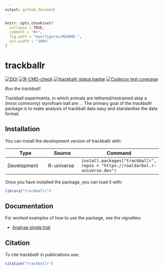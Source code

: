 ```yaml
---
output: github_document
---
```


<!-- README.md is generated from README.Rmd. Please edit that file -->

```r
knitr::opts_chunk$set(
  collapse = TRUE,
  comment = "#>",
  fig.path = "man/figures/README-",
  out.width = "100%"
)
```


# trackballr
<!-- badges: start -->
[![DOI](https://zenodo.org/badge/773406370.svg)](https://zenodo.org/doi/10.5281/zenodo.13235277)
[![R-CMD-check](https://github.com/roaldarbol/trackballr/actions/workflows/R-CMD-check.yaml/badge.svg)](https://github.com/roaldarbol/trackballr/actions/workflows/R-CMD-check.yaml)
[![trackballr status
badge](https://roaldarbol.r-universe.dev/badges/trackballr)](https://roaldarbol.r-universe.dev)
[![Codecov test coverage](https://codecov.io/gh/roaldarbol/trackballr/graph/badge.svg)](https://app.codecov.io/gh/roaldarbol/trackballr)
<!-- badges: end -->

*Run the trackball!*

Trackball experiments, in which animals are tethered/restrained atop a (most commonly) styrofoam ball are ...
The primary goal of the *trackballr* package is to make analysis of trackball data easy and standardise the data format.  

## Installation

You can install the development version of trackballr with:

Type | Source | Command
---|---|---
Development | R-universe | `install.packages("trackballr", repos = "https://roaldarbol.r-universe.dev")`

Once you have installed the package, you can load it with:

```r
library("trackballr")
```

## Documentation

For worked examples of how to use the package, see the vignettes:

- [Analyse single trial](https://www.roald-arboel.com/trackballr/articles/Analyse-Single-Trial.html)


## Citation

To cite *trackballr* in publications use:

```r
citation("trackballr")
```
